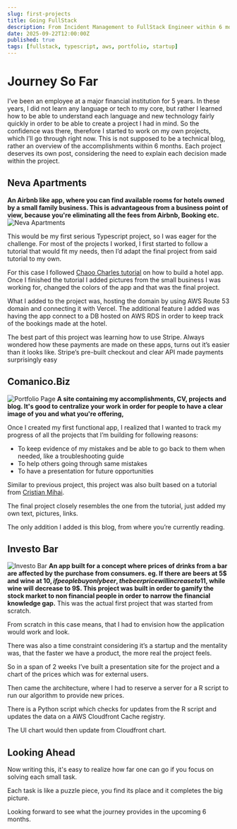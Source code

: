 ```yaml
---
slug: first-projects
title: Going FullStack
description: From Incident Management to FullStack Engineer within 6 months
date: 2025-09-22T12:00:00Z
published: true
tags: [fullstack, typescript, aws, portfolio, startup]
---
```


# Journey So Far

I’ve been an employee at a major financial institution for 5 years. 
In these years, I did not learn any language or tech to my core, but rather I learned how to be able to understand each language and new technology fairly quickly in order to be able to create a project I had in mind. 
So the confidence was there, therefore I started to work on my own projects, which I’ll go through right now.
This is not supposed to be a technical blog, rather an overview of the accomplishments within 6 months. Each project deserves its own post, considering the need to explain each decision made within the project.

## Neva Apartments
**An Airbnb like app, where you can find available rooms for hotels owned by a small family business. This is advantageous from a business point of view, because you're eliminating all the fees from Airbnb, Booking etc.**
![Neva Apartments](../../public/static/Neva_Apartments.png)

This would be my first serious Typescript project, so I was eager for the challenge. For most of the projects I worked, I first started to follow a tutorial that would fit my needs, then I’d adapt the final project from said tutorial to my own. 

For this case I followed [Chaoo Charles tutorial](https://www.youtube.com/watch?v=5VHANL_wIL4&t=11242s) on how to build a hotel app. Once I finished the tutorial I added pictures from the small business I was working for, changed the colors of the app and that was the final project.

What I added to the project was, hosting the domain by using AWS Route 53 domain and connecting it with Vercel. The additional feature I added was having the app connect to a DB hosted on AWS RDS in order to keep track of the bookings made at the hotel. 

The best part of this project was learning how to use Stripe. Always wondered how these payments are made on these apps, turns out it’s easier than it looks like. Stripe’s pre-built checkout and clear API made payments surprisingly easy

## Comanico.Biz
![Portfolio Page](../../public/static/Portfolio_Page.png)
**A site containing my accomplishments, CV, projects and blog. It's good to centralize your work in order for people to have a clear image of you and what you're offering,**

Once I created my first functional app, I realized that I wanted to track my progress of all the projects that I’m building for following reasons:
 - To keep evidence of my mistakes and be able to go back to them when needed, like a troubleshooting guide
 - To help others going through same mistakes
 - To have a presentation for future opportunities 

Similar to previous project, this project was also built based on a tutorial from [Cristian Mihai](https://www.youtube.com/watch?v=dImgZ_AH7uA&t=10861s). 

The final project closely resembles the one from the tutorial, just added my own text, pictures, links. 

The only addition I added is this blog, from where you’re currently reading.

## Investo Bar
![Investo Bar](../../public/static/InvestoBar.png)
**An app built for a concept where prices of drinks from a bar are affected by the purchase from consumers. eg. If there are beers at 5$ and wine at 10$, if people buy only beer, the beer price will increase to 11$, while wine will decrease to 9$. This project was built in order to gamify the stock market to non financial people in order to narrow the financial knowledge gap.**
This was the actual first project that was started from scratch. 

From scratch in this case means, that I had to envision how the application would work and look. 

There was also a time constraint considering it’s a startup and the mentality was, that the faster we have a product, the more real the project feels. 

So in a span of 2 weeks I’ve built a presentation site for the project and a chart of the prices which was for external users. 

Then came the architecture, where I had to reserve a server for a R script to run our algorithm to provide new prices. 

There is a Python script which checks for updates from the R script and updates the data on a AWS Cloudfront Cache registry. 

The UI chart would then update from Cloudfront chart.

## Looking Ahead
Now writing this, it's easy to realize how far one can go if you focus on solving each small task. 

Each task is like a puzzle piece, you find its place and it completes the big picture.

Looking forward to see what the journey provides in the upcoming 6 months.